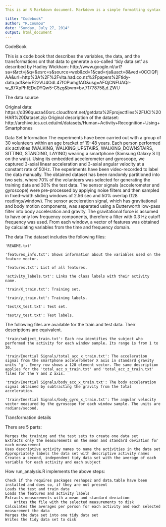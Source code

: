 ```yaml
---
This is an R Markdown document. Markdown is a simple formatting syntax for authoring HTML, PDF, and MS Word documents. For more details on using R Markdown see <http://rmarkdown.rstudio.com>.

title: "Codebook"
author: "R.Coumou"
date: "Sunday, July 27, 2014"
output: html_document
---
```


CodeBook

This is a code book that describes the variables, the data, and the transformations ont that data to generate a so-called 'tidy data set' as described by Hadley Wickham:
http://www.google.nl/url?sa=t&rct=j&q=&esrc=s&source=web&cd=1&cad=rja&uact=8&ved=0CCIQFjAA&url=http%3A%2F%2Fvita.had.co.nz%2Fpapers%2Ftidy-data.pdf&ei=F2zVU4OdL47fOPumgfAO&usg=AFQjCNFUAQr-w_87XpPhfEDoDYQw5-G5zg&bvm=bv.71778758,d.ZWU

The data source 

Original data: https://d396qusza40orc.cloudfront.net/getdata%2Fprojectfiles%2FUCI%20HAR%20Dataset.zip
Original description of the dataset: http://archive.ics.uci.edu/ml/datasets/Human+Activity+Recognition+Using+Smartphones

Data Set Information
The experiments have been carried out with a group of 30 volunteers within an age bracket of 19-48 years. Each person performed six activities (WALKING, WALKING_UPSTAIRS, WALKING_DOWNSTAIRS, SITTING, STANDING, LAYING) wearing a smartphone (Samsung Galaxy S II) on the waist. Using its embedded accelerometer and gyroscope, we captured 3-axial linear acceleration and 3-axial angular velocity at a constant rate of 50Hz. The experiments have been video-recorded to label the data manually. The obtained dataset has been randomly partitioned into two sets, where 70% of the volunteers was selected for generating the training data and 30% the test data.
The sensor signals (accelerometer and gyroscope) were pre-processed by applying noise filters and then sampled in fixed-width sliding windows of 2.56 sec and 50% overlap (128 readings/window). The sensor acceleration signal, which has gravitational and body motion components, was separated using a Butterworth low-pass filter into body acceleration and gravity. The gravitational force is assumed to have only low frequency components, therefore a filter with 0.3 Hz cutoff frequency was used. From each window, a vector of features was obtained by calculating variables from the time and frequency domain.


The data
The dataset includes the following files:

    'README.txt'

    'features_info.txt': Shows information about the variables used on the feature vector.

    'features.txt': List of all features.

    'activity_labels.txt': Links the class labels with their activity name.

    'train/X_train.txt': Training set.

    'train/y_train.txt': Training labels.

    'test/X_test.txt': Test set.

    'test/y_test.txt': Test labels.

The following files are available for the train and test data. Their descriptions are equivalent.

    'train/subject_train.txt': Each row identifies the subject who performed the activity for each window sample. Its range is from 1 to 30.

    'train/Inertial Signals/total_acc_x_train.txt': The acceleration signal from the smartphone accelerometer X axis in standard gravity units 'g'. Every row shows a 128 element vector. The same description applies for the 'total_acc_x_train.txt' and 'total_acc_z_train.txt' files for the Y and Z axis.

    'train/Inertial Signals/body_acc_x_train.txt': The body acceleration signal obtained by subtracting the gravity from the total acceleration.

    'train/Inertial Signals/body_gyro_x_train.txt': The angular velocity vector measured by the gyroscope for each window sample. The units are radians/second.

Transformation details

There are 5 parts:

    Merges the training and the test sets to create one data set
    Extracts only the measurements on the mean and standard deviation for each measurement
    Uses descriptive activity names to name the activities in the data set
    Appropriately labels the data set with descriptive activity names
    Creates a second, independent tidy data set with the average of each variable for each activity and each subject

How run_analysis.R implements the above steps:

    Check if the requires packages reshape2 and data.table have been installed and does so, if they are not present
    Loads the test and train data
    Loads the features and activity labels
    Extracts measurements with a mean and standard deviation
        Writes the file with the selected measurements to disk
    Calculates the averages per person for each activity and each selected measurement the data
    Merges the data set into one tidy data set
	Writes the tidy data set to disk



